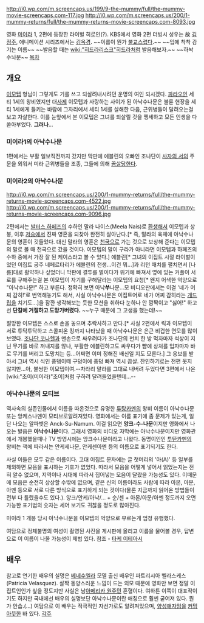http://i0.wp.com/m.screencaps.us/199/9-the-mummy/full/the-mummy-movie-screencaps.com-117.jpg
http://i0.wp.com/m.screencaps.us/200/1-mummy-returns/full/the-mummy-returns-movie-screencaps.com-8093.jpg

영화 [[미이라]] 1, 2편에 등장한 라이벌 히로인(?). KBS에서 영화 2편 더빙시 성우는 故 [[김정주]], 애니메이션 시리즈에서는 [[김옥경]]. ~~이름이 뭔가 [[불교]]스럽다.~~
~~입에 착착 감기는 이름~~ 
~~발음할 때는 [[wiki:"히드라리스크"히드라]]처럼 발음해보자.~~ ~~하놕수놔문~~
[[목차]]
== 개요 ==
[[이모텝]] 형님이 그렇게도 기를 쓰고 되살려내시려던 운명의 여인 되시겠다. [[파라오]]인 세티 1세의 왕비였지만 대[[사제]] 이모텝과 사랑하는 사이가 된 아낙수나문은 불륜 현장을 세티 1세에게 들키는 바람에 그자리에서 세티 1세를 살해한 다음, 근위병들이 달려오는걸 보고 자살한다. 이를 눈앞에서 본 이모텝은 그녀를 되살릴 것을 맹세하고 모든 인생을 다 쏟아부었다. '''그러나'''...

=== 미이라1의 아낙수나문 ===
1편에서는 부활 일보직전까지 갔지만 막판에 에블린의 오빠인 조나단이 [[사자의 서]]의 주문을 외워서 미라 근위병들을 조종, 그들에 의해 [[끔살]]당한다.

=== 미이라2의 아낙수나문 ===
http://i0.wp.com/m.screencaps.us/200/1-mummy-returns/full/the-mummy-returns-movie-screencaps.com-4522.jpg
http://i0.wp.com/m.screencaps.us/200/1-mummy-returns/full/the-mummy-returns-movie-screencaps.com-9096.jpg

2편에서는 [[발터스 하페즈]]의 수하인 말라 나이스(Meela Nais)로 [[환생]]해서 이모텝과 상봉, 이후 [[저승]]에서 진짜 영혼을 되찾아 완전히 살아난다.[* 즉, 말라의 육체에 아낙수나문의 영혼이 깃들었다. 대신 말라의 영혼은 [[천국]]으로 가는 것으로 보상해 준다는 이모텝의 말로 볼 때 천국으로 갔을 것이다. 이모텝의 말이 구라가 아니라면 이모텝과 하페즈의 수하 중에서 가장 잘 된 케이스라고 볼 수 있다.] 에블린[* 그녀의 이집트 시절 라이벌이었던 이집트 공주 네페르타리가 에블린의 전생...이건 뭐...]과 리턴 매치를 펼치면서 [나름]대로 활약하나 싶었더니 막판에 결투를 벌이다가 위기에 빠져서 옆에 있는 커플이 서로를 구해주는걸 본 이모텝이 자기를 구해달라는 이모텝의 요청[* 왠지 어색한 억양으로 "아낙수나문!" 하고 부른다. 정확히 보면 아낙'''쑤'''나문...모 비디오판에서는 이걸 '네가 어찌 감히!'로 번역해놓기도 해서, 사실 아낙수나문은 이집트어로 네가 어찌 감히라는 [[개드립]]을 치기도...]을 잠깐 생각해보는 듯한 모션을 취하다 눈하나 안 깜짝이고 "싫어!" 하고선 '''단칼에 거절하고 도망가버렸다.''' ~~누구 때문에 그 고생을 했는데!~~

절망한 이모텝은 스스로 손을 놓으며 추락사하고 만다.[* 사실 2편에서 릭과 이모텝이 서로 투닥투닥하고 스콜피온 킹까지 나타났을 때 아낙수나문은 은근 비겁한 면모를 많이 보였다. [[조나단 코나헬]]과 맨손으로 싸우려다가 조나단의 펀치 한 방 먹자마자 석상이 지닌 무기를 바로 꺼내지를 않나, 부활한 에블린하고도 싸우다가 뺨에 상처를 입자마자 바로 무기를 버리고 도망치는 등...어쩌면 이미 정해진 배신일 지도 모른다.] 그 응보를 받아서 그녀 역시 식인 풍뎅이떼 구덩이에 풍덩 빠져 역시 끔살. 잔인하기로는 전편 못지 않지만...아, 불쌍한 이모텝이여.--차라리 말라를 그대로 내버려 두었다면 3편에서 나온 [wiki:"초이(미이라)"초이]처럼 구하려 달려들었을텐데...--

=== 아낙수나문의 모티브 ===
역사속의 실존인물에서 이름을 따온것으로 유명한 [[투탕카멘]]의 왕비 이름이 아낙수나문 또는 앙케스나멘이 모티브로알려져있다. 영화에서는 이름 표기에 좀 문제가 있는게, 일단 나오는 알파벳은 Anck-Su-Namum. 이걸 읽으면 '''앙크-수-나문'''이지만 영화에서 나오는 발음은 '''아낙수나문'''이다. 그래서 영화의 비디오 자막에는 아낙수나문이지만 영화관에서 개봉했을때나 TV 방영시에는 앙크수나문이라고 나왔다. 동명이인인 [[투탄카멘]]의 왕비는 책에 따라서는 안케세나문, 안케센아멘 등의 이름으로 표기되기도 한다. 

사실 이들은 모두 같은 이름이다. 고대 이집트 문자에는 글 첫머리의 '아(A)' 등 일부를 제외하면 모음을 표시하는 기호가 없었다. 따라서 모음을 어떻게 넣어서 읽었는지는 전혀 알수 없으며, 지역이나 시대에 따라서 집어넣는 모음이 달랐을 가능성도 있다. 이때문에 모음은 순전히 상상할 수밖에 없으며, 같은 신의 이름이라도 사람에 따라 아몬, 아문, 아멘 등으로 서로 다른 방식으로 표기하게 되는 것이다(물론 지금까지 읽어온 방법들이 전부 다 틀렸을수도 있다.). 앙크/안케/아낙/... + 순/센 + 아몬/아문/아멘 정도까지 오면 가능한 표기법의 숫자는 세어 보기도 귀찮을 정도로 많아진다.

미이라 1 개봉 당시 아낙수나문을 이모텝의 억양으로 부르는게 엄청 유행했다.

여담으로 정체불명의 여성이 촬영된 사진을 게시판에 올리고 이름을 물어볼 경우, 답변으로 이 이름이 나올 가능성이 제법 있다. 참조 - [[타케 이테아시]]

== 배우 ==
참고로 연기한 배우의 실명은 [[베네수엘라]] 모델 출신 배우인 파트리시아 벨라스케스(Patricia Velasquez). 살짝 동양스러운 느낌이 드는 외모 때문에 영화만 보면 정말 이집트인인가 싶을 정도지만 사실은 남[[아메리카 원주민]] 혼혈이다. 여하튼 이쪽이 대표작이기도 하지만 국내에선 배우의 실명보단 아낙수나문이란 애칭으로 훨씬 굳어져 있다. 뭔가 안습.(...) 여담으로 이 배우는 적극적인 자선가로도 알려져있으며, [[양성애자]]임을 [[커밍아웃]]한 바 있다.
[[각주]]
